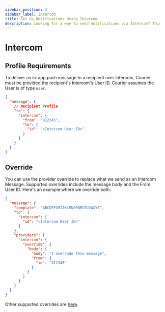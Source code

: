 ```yaml
---
sidebar_position: 3
sidebar_label: Intercom
title: Set Up Notifications Using Intercom
description: Looking for a way to send notifications via Intercom? This step-by-step tutorial will show you how to integrate Intercom's API the easy way.
---
```


# Intercom

## Profile Requirements

To deliver an in-app push message to a recipient over Intercom, Courier must be provided the recipient's Intercom's User ID. Courier assumes the User is of type `user`.

```json title=JSON
{
  "message": {
    // Recipient Profile
    "to": {
      "intercom": {
        "from": "012345",
        "to": {
          "id": "<Intercom User ID>"
        }
      }
    }
  }
}
```

## Override

You can use the provider override to replace what we send as an Intercom Message. Supported overrides include the message body and the From User ID. Here's an example where we override both:

```json title=JSON
{
  "message": {
    "template": "ABCDEFGHIJKLMNOPQRSTUVWXYZ",
    "to": {
      "intercom": {
        "id": "<Intercom User ID>"
      }
    },
    "providers": {
      "intercom": {
        "override": {
          "body": {
            "body": "I overrode this message",
            "from": {
              "id": "012345"
            }
          }
        }
      }
    }
  }
}
```

Other supported overrides are [here](https://developers.intercom.com/intercom-api-reference/reference#admin-initiated-conversation).
